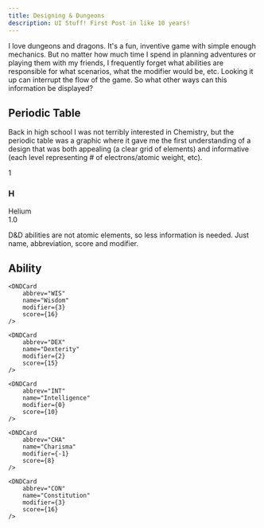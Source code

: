 ```yaml
---
title: Designing & Dungeons
description: UI Stuff! First Post in like 10 years!
---
```


I love dungeons and dragons. It's a fun, inventive game with simple enough mechanics. But no matter how 
much time I spend in planning adventures or playing them with my friends, I frequently forget
what abilities are responsible for what scenarios, what the modifier would be, etc. Looking it up can interrupt the flow
of the game. So what other ways can this information be displayed?

## Periodic Table

Back in high school I was not terribly interested in Chemistry, but the periodic table 
was a graphic where it gave me the first understanding of a design that was both appealing (a clear grid of elements)
and informative (each level representing # of electrons/atomic weight, etc).

<div className="periodic-example">

<div className="dnd-card element">
    <div className="atomic-number">1</div>
    <h3>H</h3>
    <div>Helium</div>
    <span>1.0</span>
</div>
</div>

D&D abilities are not atomic elements, so less information is needed. Just name, abbreviation, score and modifier.

## Ability
<DNDCardList>
    <DNDCard
        abbrev="STR" 
        name="Strength"
        modifier={1}
        score={12}
    />

    <DNDCard
        abbrev="WIS" 
        name="Wisdom"
        modifier={3}
        score={16}
    />

    <DNDCard
        abbrev="DEX" 
        name="Dexterity"
        modifier={2}
        score={15}
    />

    <DNDCard
        abbrev="INT" 
        name="Intelligence"
        modifier={0}
        score={10}
    />

    <DNDCard
        abbrev="CHA" 
        name="Charisma"
        modifier={-1}
        score={8}
    />

    <DNDCard
        abbrev="CON" 
        name="Constitution"
        modifier={3}
        score={16}
    />
</DNDCardList>